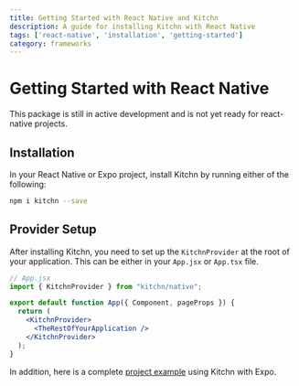 ```yaml
---
title: Getting Started with React Native and Kitchn
description: A guide for installing Kitchn with React Native
tags: ['react-native', 'installation', 'getting-started']
category: frameworks
---
```



# Getting Started with React Native

<Callout>
  This package is still in active development and is not yet ready for
  react-native projects.
</Callout>

## Installation
In your React Native or Expo project, install Kitchn by running either of the following:

```sh npm2yarn
npm i kitchn --save
```

## Provider Setup

After installing Kitchn, you need to set up the `KitchnProvider` at the root 
of your application. This can be either in your `App.jsx` or `App.tsx` file.

```jsx
// App.jsx
import { KitchnProvider } from "kitchn/native";

export default function App({ Component, pageProps }) {
  return (
    <KitchnProvider>
      <TheRestOfYourApplication />
    </KitchnProvider>
  );
}
```

In addition, here is a complete [project example](https://github.com/tonightpass/kitchn/tree/master/examples/expo) using Kitchn with Expo.
